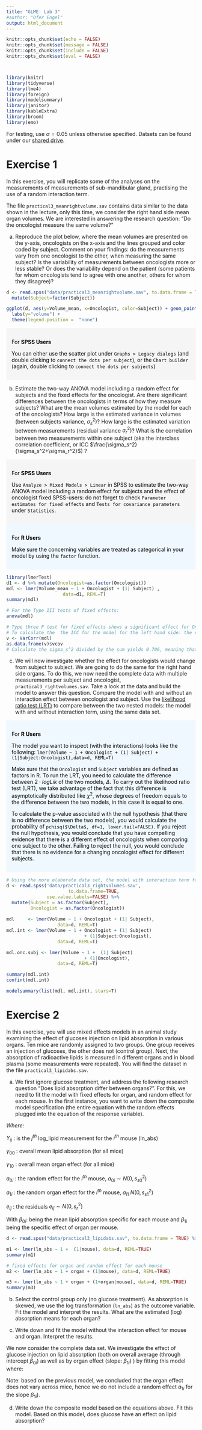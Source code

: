 ```yaml
---
title: "GLME: Lab 3"
#author: "Ofer Engel"
output: html_document
---
```


<style>
.column-left{
  float: left;
  width: 60%;
  text-align: left;
}
.column-right{
  float: right;
  width: 40%;
  text-align: right;
  font-size: 10px;
}

.column-right-text-left{
  float: right;
  width: 40%;
  text-align: left;
}

.column-full{
  float: none;
  width: 100%;
  text-align: left;
}

.RUsers {
  padding: 1em;
  background: aliceblue;
  color: black;
}



.SPSS {
  padding: 1em;
  background: whitesmoke;
  color: black;
}

.center {
  text-align: center;
}

</style>

```r

knitr::opts_chunk$set(echo = FALSE)
knitr::opts_chunk$set(message = FALSE)
knitr::opts_chunk$set(include = FALSE)
knitr::opts_chunk$set(eval = FALSE)



library(knitr)
library(tidyverse)
library(lme4)
library(foreign)
library(modelsummary)
library(janitor)
library(kableExtra)
library(broom)
library(emo)

```



For testing, use $\alpha=0.05$ unless otherwise specified. Datsets can be found under our [shared drive](https://bit.ly/3puop3I). 

# Exercise 1 

In this exercise, you will replicate some of the analyses on the measurements of measurements of sub-mandibular gland, practising  the use of a random interaction term.

The file `practical3_meanrightvolume.sav` contains  data similar to the data shown in the  lecture, only this time, we consider the right hand side mean organ volumes. We are interested in answering the research question: "Do the oncologist measure the same volume?"

a. Reproduce the  plot below, where the mean volumes are presented on the y-axis, oncologists on the x-axis and the lines grouped and color coded by subject. Comment on your findings: do the measurements vary from one oncologist to the other, when measuring the same subject? Is the variability of measurements between oncologists more or less stable? Or does the variability depend on the patient (some patients for whom  oncologists tend to agree with one another, others for whom they disagree)?  

```r
d <- read.spss("data/practical3_meanrightvolume.sav", to.data.frame = TRUE) %>% 
  mutate(Subject=factor(Subject))

ggplot(d, aes(y=Volume_mean, x=Oncologist, color=Subject)) + geom_point() +   geom_line() + scale_x_continuous(breaks=1:6) +
  labs(y="volume") +  
  theme(legend.position =  "none")


```


::: { .SPSS }
For **SPSS Users**

You can either use the scatter plot under `Graphs > Legacy dialogs` (and double clicking to `connect the dots per subject`), or the `Chart builder` (again, double clicking to `connect the dots per subjects`)

:::




b. Estimate the two-way ANOVA model including a random effect for subjects and the  fixed effects for the oncologist. Are there significant differences between the oncologists in terms of how they measure subjects? What are the mean volumes estimated by the model for each of the oncologists? How large is the estimated variance in volumes (between subjects variance, $\sigma_s^2$)? How large is the estimated variation between measurements (residual variance $\sigma_r^2$)? What is the correlation between two measurements within one subject (aka the interclass correlation coefficient, or ICC $\frac{\sigma_s^2}{\sigma_s^2+\sigma_r^2}$) ? 


::: { .SPSS }
For **SPSS Users**

Use  `Analyze > Mixed Models > Linear` in SPSS to estimate the two-way ANOVA model including a random effect for subjects and the effect of oncologist fixed
SPSS-users: do not forget to check  `Parameter estimates for fixed effects` and `Tests for covariance parameters` under `Statistics`.

:::


::: { .RUsers }
For **R Users**

Make sure the concerning variables are treated as categorical in your model by using the `factor` function. 

:::

```r
library(lmerTest)
d1 <- d %>% mutate(Oncologist=as.factor(Oncologist))
mdl <- lmer(Volume_mean ~ 1 + Oncologist + (1| Subject) ,
                     data=d1, REML=T)
summary(mdl)

# For the Type III tests of fixed effects:
anova(mdl)

# Type three F test for fixed effects shows a significant effect for Oncologist.  R chooses the first oncologist as reference, so the intercept represents estimated mean volume for oncologist 1 to be 11365.8 mm2. For oncologist 2, it is 2235 lower: 9131 mm2, for 3 11033 mm2, for 4 10757 mm2 and for oncologist  5  9332 mm2.
# To calculate the  the ICC for the model for the left hand side: the estimated variances are as follows
v <- VarCorr(mdl)
as.data.frame(v)$vcov
# Calculate the sigma_s^2 divided by the sum yields 0.706, meaning that about 71% of the variance in the outcome is explained by the difference between the subjects


```



c. We will now investigate whether the effect for oncologists would change from subject to subject. We are going to do the same for the right hand side organs. To do this, we now need the complete data with multiple measurements per subject and oncologist, `practical3_rightvolumes.sav`. Take a look at the data and build the model to answer this question. Compare the model with and without  an interaction effect between oncologist and subject. Use the [likelihood ratio test (LRT)](https://www.youtube.com/watch?v=Tn5y2i_MqQ8) to compare between the two nested models: the model with and without interaction term, using the same data set.



::: { .RUsers }
For **R Users**

The model you want to inspect (with the interactions) looks like the following: 
`lmer(Volume ~ 1 + Oncologist + (1| Subject) + (1|Subject:Oncologist),data=d, REML=T)`

Make sure that the `Oncologist` and `Subject` variables are defined as factors in R. To run the LRT, you need to calculate the difference between $2\cdot logLik$ of the two models, $\Delta$. To carry out the likelihood ratio test (LRT), we take advantage of the fact that this difference  is asymptotically distributed like $\chi^2$, whose degrees of freedom equals to the difference between the two models, in this case it is equal to one. 

To calculate the p-value associated with the null hypothesis (that there is no difference between the two models), you would calculate the probability of `pchisq($\Delta$, df=1, lower.tail=FALSE)`. If you reject the null hypothesis, you would conclude that you have compelling evidence that there is a different effect of oncologists when comparing one subject to the other. Failing to reject the null, you would conclude that there is no evidence for a changing oncologist effect for different subjects. 

:::

```r

# Using the more elaborate data set, the model with interaction term for oncologists and subjects (created by Oncologist*Subjects) is:
d <- read.spss('data/practical3_rightvolumes.sav',
                       to.data.frame=TRUE, 
               use.value.labels=FALSE) %>% 
  mutate(Subject = as.factor(Subject), 
         Oncologist = as.factor(Oncologist))
 
mdl     <- lmer(Volume ~ 1 + Oncologist + (1| Subject), 
                   data=d, REML=T)
mdl.int <- lmer(Volume ~ 1 + Oncologist + (1| Subject) 
                             + (1|Subject:Oncologist), 
                   data=d, REML=T)

mdl.onc.subj <- lmer(Volume ~ 1 +  (1| Subject) 
                             + (1|Oncologist), 
                   data=d, REML=T)

summary(mdl.int)
confint(mdl.int)

modelsummary(list(mdl, mdl.int), stars=T)

```




# Exercise 2

In this exercise, you will  use  mixed effects models in an animal study examining the effect of glucoses injection on lipid absorption in various organs. Ten  mice are randomly assigned to two groups. One group receives an injection of glucoses, the other does not (control group). Next, the absorption of radioactive lipids is measured in different organs and in blood plasma (some measurements were repeated). You will find the dataset in the file `practical3_lipidabs.sav`. 

a. We first ignore glucose treatment, and address the following research question  "Does lipid absorption differ between organs?". For this, we need to fit the model with fixed effects for organ,  and random effect for each mouse. In the first instance, you want to write down the composite model specification (the entire equation with the random effects plugged into the equation of the response variable).


\begin{aligned}
Y_{ij} &= \beta_{0i}+\beta_{1i}\cdot X^{(organ)}_{ij} +e_{ij} \\
\beta_{0i} &= \gamma_{00}+a_{0i} \\
\beta_{1i} &= \gamma_{10}+a_{1i}
\end{aligned}

<!-- $Y_{ij}=\beta_{0i}+\beta_{1i}\cdot X^{(organ)}_{ij} +e_{ij}$ -->

<!-- $\beta_{0i}=\gamma_{00}+a_{0i}$ -->

<!-- $\beta_{1i}=\gamma_{10}+a_{1i}$ -->

\newline
\newline
\newline


*Where: *

$Y_{ij}$ :  is the $j^{th}$ log_lipid measurement for the $i^{th}$ mouse (ln_abs)

$\gamma_{00}$  : overall mean lipid absorption (for all mice)

$\gamma_{10}$  : overall mean organ effect (for all mice)

$a_{0i}$ :  the random effect for the  $i^{th}$ mouse, $a_{0i} \sim N(0,s_{s0}^2)$

$a_{1i}$ :  the random organ effect for the  $i^{th}$ mouse, $a_{i1} ~ N(0,s_{s1}^2)$

$e_{ij}$ : the residuals $e_{ij} \sim N(0,s_r^2)$ 

With $\beta_{0i}$: being the  mean lipid absorption specific for each  mouse and $\beta_{1i}$ being the  specific effect of organ per mouse.


<!-- Answer:  -->
<!-- $$ -->
<!-- Y_{ij}=\gamma_{00}+a_{0i}+ (\gamma_{10}+a_{1i} )\cdot X^{(organ)}_{ij} +e_{ij}  \\ -->

<!-- $$ -->



```r

d <- read.spss("data/practical3_lipidabs.sav", to.data.frame = TRUE) %>% mutate(mouse=factor(mouse))

m1 <- lmer(ln_abs ~ 1 +  (1|mouse), data=d, REML=TRUE)
summary(m1)

# fixed effects for organ and random effect for each mouse
m2 <- lmer(ln_abs ~ 1 + organ + (1|mouse), data=d, REML=TRUE)

m3 <- lmer(ln_abs ~ 1 + organ + (1+organ|mouse), data=d, REML=TRUE)
summary(m3)

```


b.	Select the control group only (no glucose treatment). As absorption  is skewed, we use the log transformation (`ln_abs`) as the outcome variable. Fit the model and interpret the results. What are the estimated (log) absorption means for each organ? 


c.	Write down and fit the model without the interaction effect for mouse and organ. Interpret the results. 



We now consider the complete data set. We investigate the effect of glucose injection on lipid absorption (both on overall average (through intercept $\beta_{0i}$) as well as by organ effect (slope: $\beta_{1i}$) ) by fitting this model where: 


\begin{aligned}
Y_{ij}&=\beta_{0i}+\beta_{1i}\cdot X^{(organ)}_{ij} +e_{ij}  \\
\beta_{0i}&=\gamma_{00}+\gamma_{01}\cdot X^{(glucosis)}_{i}+a_{0i} \\
\beta_{1i}&=\gamma_{10}+\gamma_{11}\cdot X^{(glucosis)}_{i} 
\end{aligned}



Note: based on the previous model, we concluded that the organ effect does not vary across mice, hence we do not include a random effect $a_{1i}$ for the slope $\beta_{1i}$). 

d. Write down the composite model based on the equations above. Fit this model. Based on this model, does glucose have an effect on lipid absorption? 



